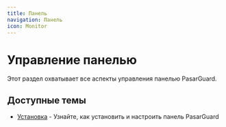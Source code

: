 ```yaml
---
title: Панель
navigation: Панель
icon: Monitor
---
```


# Управление панелью

Этот раздел охватывает все аспекты управления панелью PasarGuard.

## Доступные темы

- [Установка](/ru/panel/installation) - Узнайте, как установить и настроить панель PasarGuard
